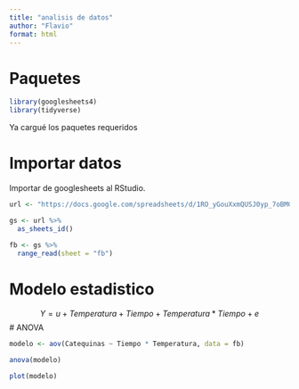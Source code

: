 ```yaml
---
title: "analisis de datos"
author: "Flavio"
format: html
---
```


# Paquetes

```r
library(googlesheets4)
library(tidyverse)
```

Ya cargué los paquetes requeridos

# Importar datos 

Importar de googlesheets al RStudio.

```r
url <- "https://docs.google.com/spreadsheets/d/1RO_yGouXxmQUSJ0yp_7oBMGK7AM2nZw-G44GTsnX7KI/edit?gid=2079144391#gid=2079144391"

gs <- url %>% 
  as_sheets_id()

fb <- gs %>% 
  range_read(sheet = "fb")
```

# Modelo estadistico

$$Y = u + Temperatura + Tiempo + Temperatura*Tiempo + e$$
# ANOVA

```r
modelo <- aov(Catequinas ~ Tiempo * Temperatura, data = fb)

anova(modelo)

plot(modelo)
```









